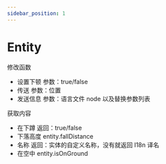 ```yaml
---
sidebar_position: 1
---
```


# Entity

修改函数
- 设置下顿 参数：true/false
- 传送 参数：位置
- 发送信息 参数：语言文件 node 以及替换参数列表

获取内容
- 在下蹲 返回：true/false
- 下落高度 entity.fallDistance
- 名称 返回：实体的自定义名称，没有就返回 I18n 译名
- 在空中 entity.isOnGround